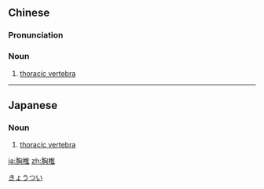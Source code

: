 ==Chinese==
{{zh-forms}}

===Pronunciation===
{{zh-pron
|m=xiōngzhuī
|c=hung1 zeoi1
|cat=n
}}

===Noun===
{{zh-noun}}

# [[thoracic vertebra]]

{{zh-cat|Anatomy|Skeleton}}

----

==Japanese==
{{ja-kanjitab|きょう|つい|yomi=o}}

===Noun===
{{ja-noun|きょうつい}}

# [[thoracic vertebra]]

[[Category:ja:Skeleton|きょうつい]]

[[ja:胸椎]]
[[zh:胸椎]]